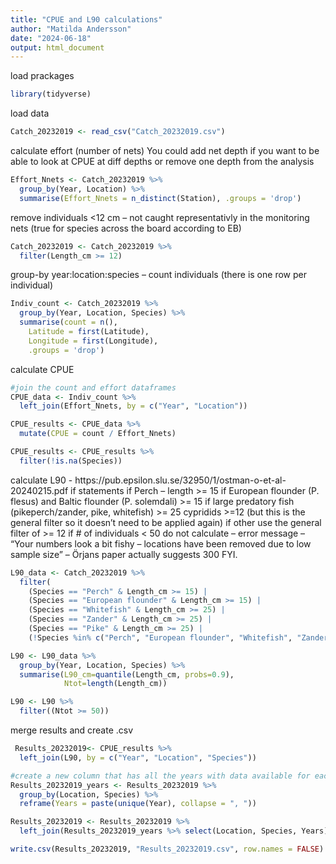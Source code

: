 ```yaml
---
title: "CPUE and L90 calculations"
author: "Matilda Andersson"
date: "2024-06-18"
output: html_document
---
```


load prackages
```r
library(tidyverse)
```

load data
```r
Catch_20232019 <- read_csv("Catch_20232019.csv")
```

calculate effort (number of nets)
You could add net depth if you want to be able to look at CPUE at diff depths or remove one depth from the analysis
```r
Effort_Nnets <- Catch_20232019 %>%
  group_by(Year, Location) %>%
  summarise(Effort_Nnets = n_distinct(Station), .groups = 'drop')
```

remove individuals <12 cm -- not caught representativly in the monitoring nets (true for species across the board according to EB)
```r
Catch_20232019 <- Catch_20232019 %>%
  filter(Length_cm >= 12)
```

group-by year:location:species -- count individuals (there is one row per individual)
```r
Indiv_count <- Catch_20232019 %>%
  group_by(Year, Location, Species) %>%
  summarise(count = n(),
    Latitude = first(Latitude),
    Longitude = first(Longitude),
    .groups = 'drop')
```

calculate CPUE
```r
#join the count and effort dataframes
CPUE_data <- Indiv_count %>%
  left_join(Effort_Nnets, by = c("Year", "Location"))

CPUE_results <- CPUE_data %>%
  mutate(CPUE = count / Effort_Nnets)

CPUE_results <- CPUE_results %>%
  filter(!is.na(Species))
```

calculate L90 - https://pub.epsilon.slu.se/32950/1/ostman-o-et-al-20240215.pdf
if statements 
if Perch -- length >= 15
if European flounder (P. flesus) and Baltic flounder (P. solemdali)  >= 15
if large predatory fish (pikeperch/zander, pike, whitefish) >= 25
cypridids >=12 (but this is the general filter so it doesn't need to be applied again)
if other use the general filter of >= 12
if # of individuals < 50 do not calculate -- error message -- "Your numbers look a bit fishy -- locations have been removed due to low sample size" -- Örjans paper actually suggests 300 FYI. 
```r
L90_data <- Catch_20232019 %>%
  filter(
    (Species == "Perch" & Length_cm >= 15) |
    (Species == "European flounder" & Length_cm >= 15) |
    (Species == "Whitefish" & Length_cm >= 25) |
    (Species == "Zander" & Length_cm >= 25) |
    (Species == "Pike" & Length_cm >= 25) |
    (!Species %in% c("Perch", "European flounder", "Whitefish", "Zander", "Pike") & Length_cm >= 12))

L90 <- L90_data %>%   
  group_by(Year, Location, Species) %>%
  summarise(L90_cm=quantile(Length_cm, probs=0.9),
            Ntot=length(Length_cm))

L90 <- L90 %>%
  filter((Ntot >= 50))
```

merge results and create .csv
```r
 Results_20232019<- CPUE_results %>%
  left_join(L90, by = c("Year", "Location", "Species"))

#create a new column that has all the years with data available for each location and species combination
Results_20232019_years <- Results_20232019 %>%
  group_by(Location, Species) %>%
  reframe(Years = paste(unique(Year), collapse = ", "))

Results_20232019 <- Results_20232019 %>%
  left_join(Results_20232019_years %>% select(Location, Species, Years), by = c("Location", "Species"))

write.csv(Results_20232019, "Results_20232019.csv", row.names = FALSE)
```



